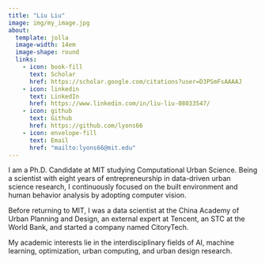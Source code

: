 ```yaml
---
title: "Liu Liu"
image: img/my_image.jpg
about:
  template: jolla
  image-width: 14em
  image-shape: round
  links:
    - icon: book-fill
      text: Scholar
      href: https://scholar.google.com/citations?user=D3PSmFsAAAAJ
    - icon: linkedin
      text: LinkedIn
      href: https://www.linkedin.com/in/liu-liu-08033547/
    - icon: github
      text: Github
      href: https://github.com/lyons66
    - icon: envelope-fill
      text: Email
      href: "mailto:lyons66@mit.edu"  
---
```


I am a Ph.D. Candidate at MIT studying Computational Urban Science. Being a scientist with eight years of entrepreneurship in data-driven urban science research, I continuously focused on the built environment and human behavior analysis by adopting computer vision. 

Before returning to MIT, I was a data scientist at the China Academy of Urban Planning and Design, an external expert at Tencent, an STC at the World Bank, and started a company named CitoryTech. 

My academic interests lie in the interdisciplinary fields of AI, machine learning, optimization, urban computing, and urban design research.

